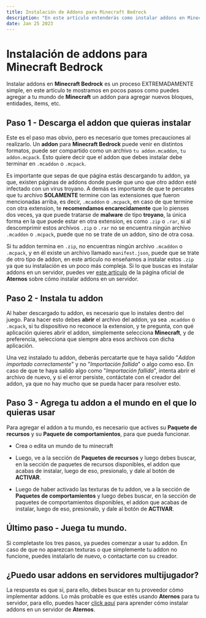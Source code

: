 ```yaml
---
title: Instalación de Addons para Minecraft Bedrock
description: "En este artículo entenderás como instalar addons en Minecraft Bedrock."
date: Jan 25 2023
---
```


# Instalación de addons para Minecraft Bedrock

Instalar addons en **Minecraft Bedrock** es un proceso EXTREMADAMENTE simple, en este artículo te mostramos en pocos pasos como puedes agregar a tu mundo de **Minecraft** un addon para agregar nuevos bloques, entidades, items, etc.

## Paso 1 - Descarga el addon que quieras instalar

Este es el paso mas obvio, pero es necesario que tomes precauciones al realizarlo. Un **addon** para **Minecraft Bedrock** puede venir en distintos formatos, puede ser compartido como un archivo `tu addon.mcaddon`, `tu addon.mcpack`. Esto quiere decir que el addon que debes instalar debe terminar en `.mcaddon` o `.mcpack`.

Es importante que sepas de que página estás descargando tu addon, ya que, existen páginas de addons donde puede que uno que otro addon esté infectado con un virus troyano. A demás es importante de que te percates que tu archivo **SOLAMENTE** termine con las extensiones que fueron mencionadas arriba, es decir, `.mcaddon` o `.mcpack`, en caso de que termine con otra extension, te **recomendamos encarecidamente** que lo pienses dos veces, ya que puede tratarse de **malware** de tipo **troyano**, la única forma en la que puede estar en otra extension, es como `.zip` o `.rar`, si al descomprimir estos archivos `.zip` o `.rar` no se encuentra ningún archivo `.mcaddon` o `.mcpack`, puede que no se trate de un addon, sino de otra cosa.

Si tu addon termina en `.zip`, no encuentras ningún archivo `.mcaddon` o `.mcpack`, y en él existe un archivo llamado `manifest.json`, puede que se trate de otro tipo de addon, en este articulo no enseñamos a instalar estos `.zip` ya que su instalación es un poco más compleja. Si lo que buscas es instalar addons en un servidor, puedes ver [este artículo](https://support.aternos.org/hc/en-us/articles/360042095232-Installing-Addons-Minecraft-Bedrock-Edition-) de la página oficial de **Aternos** sobre cómo instalar addons en un servidor.

## Paso 2 - Instala tu addon

Al haber descargado tu addon, es necesario que lo instales dentro del juego. Para hacer esto debes **abrir** el archivo del addon, ya sea `.mcaddon` o `.mcpack`, si tu dispositivo no reconoce la extension, y te pregunta, con qué aplicación quieres abrir el addon, simplemente selecciona **Minecraft**, y de preferencia, selecciona que siempre abra esos archivos con dicha aplicación.

Una vez instalado tu addon, deberás percatarte que te haya salido "*Addon importado correctamente*" y no "*Importación fallida*" o algo como eso. En caso de que te haya salido algo como "*Importación fallida*", intenta abrir el archivo de nuevo, y si el error persiste, contáctate con el creador del addon, ya que no hay mucho que se pueda hacer para resolver esto.

## Paso 3 - Agrega tu addon a el mundo en el que lo quieras usar

Para agregar el addon a tu mundo, es necesario que actives su **Paquete de recursos** y su **Paquete de comportamientos**, para que pueda funcionar.

- Crea o edita un mundo de tu minecraft

- Luego, ve a la sección de **Paquetes de recursos** y luego debes buscar, en la sección de paquetes de recursos disponibles, el addon que acabas de instalar, luego de eso, presionalo, y dale al botón de **ACTIVAR**.

- Luego de haber activado las texturas de tu addon, ve a la sección de **Paquetes de comportamientos** y luego debes buscar, en la sección de paquetes de comportamientos disponibles, el addon que acabas de instalar, luego de eso, presionalo, y dale al botón de **ACTIVAR**.

## Último paso - Juega tu mundo.

Si completaste los tres pasos, ya puedes comenzar a usar tu addon. En caso de que no aparezcan texturas o que simplemente tu addon no funcione, puedes instalarlo de nuevo, o contactarte con su creador.

## ¿Puedo usar addons en servidores multijugador?

La respuesta es que sí, para ello, debes buscar en tu proveedor cómo implementar addons. Lo más probable es que estés usando **Aternos** para tu servidor, para ello, puedes hacer [click aquí](https://support.aternos.org/hc/en-us/articles/360042095232-Installing-Addons-Minecraft-Bedrock-Edition-) para aprender cómo instalar addons en un servidor de **Aternos**.
